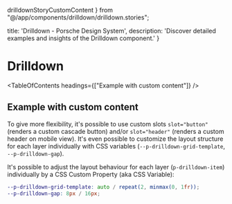   drilldownStoryCustomContent
} from "@/app/components/drilldown/drilldown.stories";

  title: 'Drilldown - Porsche Design System',
  description: 'Discover detailed examples and insights of the Drilldown component.'
}

# Drilldown <ComponentStatus tagName="p-drilldown"></ComponentStatus>

<TableOfContents headings={["Example with custom content"]} />

## Example with custom content

To give more flexibility, it's possible to use custom slots `slot="button"` (renders a custom cascade button) and/or
`slot="header"` (renders a custom header on mobile view). It's even possible to customize the layout structure for each
layer individually with CSS variables (`--p-drilldown-grid-template`, `--p-drilldown-gap`).

It's possible to adjust the layout behaviour for each layer (`p-drilldown-item`) individually by a CSS Custom Property
(aka CSS Variable):

```scss
--p-drilldown-grid-template: auto / repeat(2, minmax(0, 1fr));
--p-drilldown-gap: 8px / 16px;
```

<ComponentStory story={drilldownStoryCustomContent} />

